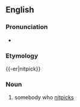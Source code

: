 ==English==

===Pronunciation===
*{{IPA|/ˈnɪt.pɪk.ɹ/}}

===Etymology===
{{-er|nitpick}}

===Noun===
{{en-noun}}

# somebody who [[nitpick]]s